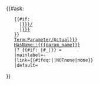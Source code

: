 <includeonly>{{#ask: 
    {{#if: {{{process_step_id|}}}
      |[[IsProcessParameterOf::{{{process|{{FULLPAGENAME}}}}}/{{{process_step_id}}}]]
      |[[IsProcessParameterOf.IsSubprocessOf::{{{process|{{FULLPAGENAME}}}}}]]
    }}
    [[IsInstanceOf::{{{param_type|Term:Parameter/Actual}}}]]
    [[HasName::{{{param_name}}}]] 
    |?{{{param_property|HasValue}}} {{#if: {{{parameter_unit|}}}|#_{{{parameter_unit}}}|}} = 
    |mainlabel=- 
    |link={{#ifeq:{{{link|}}}|{{OslTemplate:Helper/Strings/Yes}}|NOTnone|none}}
    |default={{{default|}}}
}}</includeonly>
